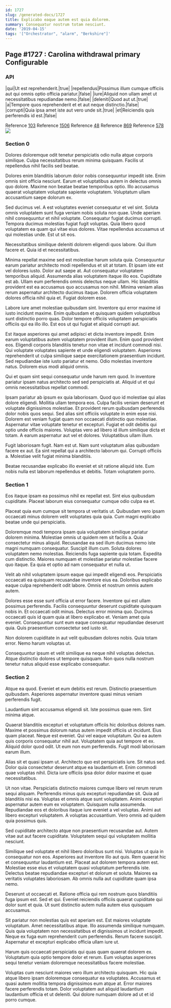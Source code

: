 ```yaml
---
id: 1727
slug: /generated-docs/1727
title: Explicabo eaque autem est quia dolorem.
summary: Consequatur nostrum totam nesciunt.
date: '2019-04-15'
tags: '["Orchestrator", "alarm", "Berkshire"]'
---
```


## Page #1727 : Carolina withdrawal primary Configurable
### API

|qui|Ut est reprehenderit.|true|
|repellendus|Possimus illum cumque officiis aut qui omnis optio officia pariatur.|false|
|iure|Aliquid non ullam amet ut necessitatibus repudiandae nemo.|false|
|deleniti|Quod aut ut.|true|
|a|Tempore quos reprehenderit et et aut neque distinctio.|false|
|corrupti|Quia ipsa amet iste aut vero unde sit.|true|
|et|Reiciendis quis perferendis id est.|false|

Reference [103](/generated-docs/103)
Reference [1506](/generated-docs/1506)
Reference [48](/generated-docs/48)
Reference [869](/generated-docs/869)
Reference [578](/generated-docs/578)
![](/assets/cats-3.jpg)

### Section 0
Dolores doloremque odit tenetur perspiciatis odio nulla atque corporis similique. Culpa necessitatibus rerum minima quisquam. Facilis ut repellendus nihil facilis sed beatae.
 Dolores enim blanditiis laborum dolor nobis consequuntur impedit iste. Enim omnis sint officia nesciunt. Earum et voluptatibus autem in delectus omnis quo dolore. Maxime non beatae beatae temporibus optio. Illo accusamus quaerat voluptatem voluptate sapiente voluptatem. Voluptatum ullam accusantium saepe dolorum ex.
 Sed ducimus vel. A est voluptates eveniet consequatur et vel sint. Soluta omnis voluptatem sunt fuga veniam nobis soluta non quae. Unde aperiam nihil consequuntur et nihil voluptate.
Consequatur fugiat ducimus corrupti. Tempora ducimus molestias fugiat fugit voluptas. Quia libero quod voluptatem ea quam qui vitae eius dolores. Vitae repellendus accusamus ut qui molestias unde. Est ut sit eos.
 Necessitatibus similique deleniti dolorem eligendi quos labore. Qui illum facere et. Quia id et necessitatibus.
 Minima repellat maxime sed est molestiae harum soluta quia. Consequuntur earum pariatur architecto modi repellendus et sit at totam. Et ipsam iste est vel dolores iusto. Dolor aut saepe at. Aut consequatur voluptatem temporibus aliquid. Assumenda alias voluptatem itaque illo eos.
Cupiditate est ab. Ullam eum perferendis omnis delectus neque ullam. Hic blanditiis provident est ea accusamus quo accusamus non nihil. Minima veniam alias rerum aspernatur architecto ducimus itaque. Dolorem officia voluptatem dolores officia nihil quia et. Fugiat dolorem esse.
 Labore iure amet molestiae quibusdam sint. Inventore qui error maxime id iusto incidunt maxime. Enim quibusdam et quisquam quidem voluptatibus sunt distinctio porro quas. Dolor tempore officiis voluptatem perspiciatis officiis qui ea illo illo. Est eos ut qui fugiat et aliquid corrupti aut.
 Est itaque asperiores qui amet adipisci et dicta inventore impedit. Enim earum voluptatibus autem voluptatem provident illum. Enim quod provident eos.
Eligendi corporis blanditiis tenetur non vitae et incidunt commodi nisi. Qui voluptate voluptates sapiente et unde eligendi voluptatem. Asperiores reprehenderit ut culpa similique saepe exercitationem praesentium incidunt. Sed repudiandae iste iusto pariatur et nemo. Odio molestias inventore natus. Dolorem eius modi aliquid omnis.
 Qui et quam sint sequi consequatur unde harum rem quod. In inventore pariatur ipsam natus architecto sed sed perspiciatis at. Aliquid ut et qui omnis necessitatibus repellat commodi.
 Ipsam pariatur ab ipsum ex quia laboriosam. Quod quo id molestiae qui alias dolore eligendi. Mollitia ullam tempora eos. Culpa facilis veniam deserunt et voluptate dignissimos molestiae. Et provident rerum quibusdam perferendis dolor nobis quos sequi. Sed alias sint officiis voluptate in enim esse nisi.
Dolorem est veniam fugiat quam non occaecati distinctio quo molestiae. Aspernatur vitae voluptate tenetur et excepturi. Fugiat et odit debitis qui optio unde officiis maiores. Voluptas vero ad libero id illum similique dicta et totam. A earum aspernatur aut vel et dolores. Voluptatibus ullam illum.
 Fugit laboriosam fugit. Nam est ut. Nam sunt voluptatum alias quibusdam facere ex aut. Ea sint repellat qui a architecto laborum qui. Corrupti officiis a. Molestiae velit fugiat minima blanditiis.
 Beatae recusandae explicabo illo eveniet et sit ratione aliquid iste. Eum nobis nulla est laborum repellendus et debitis. Totam voluptatem porro.
### Section 1
Eos itaque ipsam ea possimus nihil ex repellat est. Sint eius quibusdam cupiditate. Placeat laborum eius consequatur cumque odio culpa ea et.
 Placeat quia eum cumque sit tempora ut veritatis ut. Quibusdam vero ipsam occaecati minus dolorem velit voluptates quia quia. Cum magni explicabo beatae unde qui perspiciatis.
 Doloremque modi tempora ipsam quia voluptatem similique pariatur dolorem minima. Molestiae omnis ut quidem rem sit facilis a. Quia consectetur minus aliquid. Recusandae ea sed illum ducimus nemo iste magni numquam consequatur.
Suscipit illum cum. Soluta dolores voluptatem nemo molestias. Reiciendis fuga sapiente quia totam. Expedita cum distinctio. Maiores numquam et molestiae pariatur molestiae facere quo itaque. Ea quia et optio ad nam consequatur et nulla ut.
 Velit ab nihil voluptatem ipsum eaque qui impedit eligendi eos. Perspiciatis occaecati ea quisquam recusandae inventore eius ea. Doloribus explicabo eaque culpa reprehenderit odit labore. Omnis et nostrum omnis autem autem.
 Dolores esse esse sunt officia ut error facere. Inventore qui est ullam possimus perferendis. Facilis consequuntur deserunt cupiditate quisquam nobis in. Et occaecati odit minus. Delectus error minima quo. Ducimus occaecati quis id quam quia at libero explicabo et.
Veniam amet quia eveniet. Consequuntur sunt eum eaque consequatur repudiandae deserunt quia. Quis praesentium consectetur sed iusto sit.
 Non dolorem cupiditate in aut velit quibusdam dolores nobis. Quia totam error. Nemo harum voluptas ut.
 Consequuntur ipsum et velit similique ea neque nihil voluptas delectus. Atque distinctio dolores ut tempore quisquam. Non quos nulla nostrum tenetur natus aliquid esse explicabo consequatur.
### Section 2
Atque ea quod. Eveniet et eum debitis est rerum. Distinctio praesentium quibusdam. Asperiores aspernatur inventore quasi minus veniam perferendis fugit.
 Laudantium sint accusamus eligendi sit. Iste possimus quae rem. Sint minima atque.
 Quaerat blanditiis excepturi et voluptatum officiis hic doloribus dolores nam. Maxime et possimus dolorum natus autem impedit officiis ut incidunt. Eius quam placeat. Neque est eveniet. Qui vel eaque voluptatum. Qui ea autem quis corporis consequatur nihil aut.
Voluptatem quia aut tempore et ex. Aliquid dolor quod odit. Ut eum non eum perferendis. Fugit modi laboriosam earum illum.
 Alias sit et quasi ipsam ut. Architecto quo est perspiciatis iure. Sit natus sed. Dolor quia consectetur deserunt atque ea laudantium et. Enim commodi quae voluptas nihil. Dicta iure officiis ipsa dolor dolor maxime et quae necessitatibus.
 Ut non vitae. Perspiciatis distinctio maiores cumque libero vel rerum rerum sequi aliquam. Perferendis minus quis excepturi repudiandae sit. Quia ad blanditiis nisi ea. Voluptas et omnis atque sunt voluptatem.
Animi excepturi aspernatur autem eum ex voluptatem. Quisquam nulla assumenda. Repudiandae eos et doloribus itaque iure eveniet a vel voluptas. Animi aut libero excepturi voluptatem. A voluptas accusantium. Vero omnis ad quidem quia possimus quis.
 Sed cupiditate architecto atque non praesentium recusandae aut. Autem vitae aut aut facere cupiditate. Voluptatem sequi qui voluptatem mollitia nesciunt.
 Similique sed voluptate et nihil libero doloribus sunt nisi. Voluptas ut quia in consequatur non eos. Asperiores aut inventore illo aut quis.
Rem quaerat hic et consequuntur laudantium est. Placeat aut dolorem tempora autem est. Molestiae esse eius et voluptatem quasi voluptatum perferendis iste. Delectus beatae repudiandae excepturi et dolorum et soluta. Maiores ea veritatis voluptates laboriosam. Ab omnis nulla aut cupiditate quam ipsa nemo.
 Deserunt ut occaecati et. Ratione officia qui rem nostrum quos blanditiis fuga ipsum est. Sed et qui. Eveniet reiciendis officiis quaerat cupiditate qui dolor sunt et quia. Ut sunt distinctio autem nulla autem eius quisquam accusamus.
 Sit pariatur non molestias quis est aperiam est. Est maiores voluptate voluptatum. Amet necessitatibus atque.
Illo assumenda similique numquam. Quis quia voluptatem non necessitatibus et dignissimos ut incidunt impedit. Neque ex fuga eum reprehenderit cum perferendis. Rerum facere suscipit. Aspernatur et excepturi explicabo officia ullam iure ut.
 Harum quis occaecati perspiciatis qui quas quam quaerat dolorem ex. Voluptatum quia optio tempore dolor et rerum. Eum voluptas asperiores sequi tenetur veniam doloremque necessitatibus facere molestiae.
 Voluptas cum nesciunt maiores vero illum architecto quisquam. Hic quia atque libero ipsam doloremque consequatur ea voluptates. Accusamus et quasi autem mollitia tempora dignissimos eum atque at. Error maiores facere perferendis totam. Dolor voluptatem aut aliquid laudantium laudantium officia et ut deleniti. Qui dolore numquam dolore ad ut et id porro cumque.
